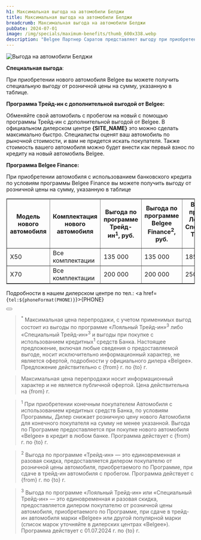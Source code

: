 ```yaml
---
h1: Максимальная выгода на автомобили Белджи
title: Максимальная выгода на автомобили Белджи
breadcrumb: Максимальная выгода на автомобили Белджи
pubDate: 2024-07-01
image: /img/specials/maximum-benefits/thumb_600x338.webp
description: "Belgee Партнер Саратов представляет выгоду при приобретении новых автомобилей с использованием кредитных средств, программ Трейд-ин и программы Белджи Финанс для покупки авто"
---
```



<picture>
    <source media="(min-width: 942px)" srcset="/img/specials/maximum-benefits/banner_1920x1080.webp" />
    <source media="(min-width: 320px)" srcset="/img/specials/maximum-benefits/banner_1080x720.webp" />
    <img src="/img/specials/maximum-benefits/banner_1920x1080.webp" class="w-full mb-10" alt="Выгода на автомобили Белджи" />
</picture>

**Специальная выгода**: 

При приобретении нового автомобиля Belgee вы можете получить специальную выгоду от розничной цены на сумму, указанную в таблице. 

**Программа Трейд-ин с дополнительной выгодой от Belgee:**

Обменяйте свой автомобиль с пробегом на новый с помощью программы Трейд-ин с дополнительной выгодой от Belgee. В официальном дилерском центре <strong>{SITE_NAME}</strong> это можно сделать максимально быстро. Специалисты оценят ваш автомобиль по рыночной стоимости, и вам не придется искать покупателя. Также стоимость вашего автомобиля можно будет внести как первый взнос по кредиту на новый автомобиль Belgee. 

**Программа Belgee Finance:**

При приобретении автомобиля с использованием банковского кредита по условиям программы Belgee Finance вы можете получить выгоду от розничной цены на сумму, указанную в таблице

<div class="overflow-auto min-w-full my-14">
    <table border="1">
        <thead>
			<tr>
				<th>Модель нового автомобиля</th>
				<th>Комплектация нового автомобиля</th>
				<th>Выгода по программе Трейд-ин<sup>1</sup>, руб.</th>
				<th>Выгода по программе Belgee Finance<sup>2</sup>, руб.</th>
				<th>Выгода по программе Лояльный / Специальный Трейд-ин, руб.<sup>3</sup></th>
				<th>Максимальная выгода до, руб.</th>
			</tr>
		</thead>
        <tbody>
            <tr>
                <td>X50</td>
                <td>Все комплектации</td>
                <td>135 000</td>
                <td>135 000</td>
                <td>185 000</td>
                <td>320 000<sup>*</sup></td>
            </tr>
            <tr>
                <td>X70</td>
                <td>Все комплектации</td>
                <td>200 000</td>
                <td>200 000</td>
                <td>250 000</td>
                <td>450 000<sup>*</sup></td>
            </tr>
        </tbody>
    </table>
</div>

Подробности в нашем дилерском центре по тел.: <a href={`tel:${phoneFormat(PHONE)}`}>{PHONE}</a>

<div class="flex justify-center mt-10 mb-5">
    <Button 
        classes="popup-link block !px-4 xl:!px-8 !py-2 xl:!py-3 !text-white !no-underline" 
        url="#common-modal" 
        title="Получить предложение"
        dataTitle="Получить максимальную выгоду"
        dataFormName="Получить предложение. Максимальная выгода"
    />
</div>

> <sup>*</sup> Максимальная цена перепродажи, с учетом применимых выгод состоит из выгоды по программе «Лояльный Трейд-ин»<sup>3</sup> либо «Специальный Трейд-ин»<sup>3</sup> и выгоды при покупке с использованием кредитных<sup>1</sup> средств Банка. Настоящее предложение, включая любые сведения о предоставляемой выгоде, носит исключительно информационный характер, не является офертой, подробности у официального дилера «Belgee». Предложение действительно с {from} г. по {to} г.

> Максимальная цена перепродажи носит информационный характер и не является публичной офертой. Цена действительна на {from} г.

> <sup>1</sup> При приобретении конечным покупателем Автомобиля с использованием кредитных средств Банка, по условиям Программы, Дилер снижает розничную цену нового Автомобиля для конечного покупателя на сумму не менее указанной. Выгода по Программе предоставляется при покупке нового автомобиля «Belgee» в кредит в любом банке. Программа действует с {from} г. по {to} г.

> <sup>2</sup> Выгода по программе «Трейд-ин» — это единовременная и разовая скидка, предоставляется дилером покупателю от розничной цены автомобиля, приобретаемого по Программе, при сдаче в трейд-ин автомобиля с пробегом. Программа действует с {from} г. по {to} г.

> <sup>3</sup> Выгода по программе «Лояльный Трейд-ин» или «Специальный Трейд-ин» — это единовременная и разовая скидка, предоставляется дилером покупателю от розничной цены автомобиля, приобретаемого по Программе, при сдаче в трейд-ин автомобиля марки «Belgee» или другой популярной марки (список марок уточняйте в дилерских центрах «Belgee»). Программа действует с 01.07.2024 г. по {to} г.